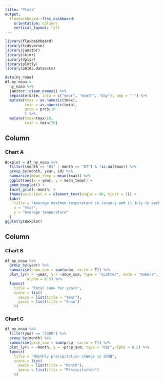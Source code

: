 ```yaml
---
title: "Plots"
output: 
  flexdashboard::flex_dashboard:
    orientation: columns
    vertical_layout: fill
---
```


```r
library(flexdashboard)
library(tidyverse)
library(janitor)
library(skimr)
library(dplyr)
library(plotly)
library(p8105.datasets)
```

```r
data(ny_noaa)
df_ny_noaa = 
  ny_noaa %>%
  janitor::clean_names() %>%
  separate(date, into = c("year", "month", "day"), sep = "-") %>%
  mutate(tmax = as.numeric(tmax),
         tmin = as.numeric(tmin),
         prcp = prcp/10
         ) %>%
  mutate(tmax=tmax/10,
         tmin = tmin/10) 
```


Column {data-width=650}
-----------------------------------------------------------------------

### Chart A

```r
Boxplot = df_ny_noaa %>%
  filter((month == "01" | month == "07") & !is.na(tmax)) %>%
  group_by(month, year, id) %>%
  summarize(mean_temp = mean(tmax)) %>% 
  ggplot(aes(x = year, y = mean_temp)) +
  geom_boxplot() +
  facet_grid(.~month) +
  theme(axis.text.x = element_text(angle = 90, hjust = 1)) +
  labs(
    title = "Average maximum temperature in January and in July in each station across years",
    x = "Year",
    y = "Average temperature"
  )
ggplotly(Boxplot)
```

Column {data-width=350}
-----------------------------------------------------------------------

### Chart B

```r
df_ny_noaa %>%
  group_by(year) %>%
  summarise(snow_sum = sum(snow, na.rm = T)) %>%
  plot_ly(x = ~year, y = ~snow_sum, type = "scatter", mode = "makers",
          alpha = 0.5) %>%
  layout(
    title = "Total snow for years",
    scene = list(
      xaxis = list(title = "Year"),
      yaxis = list(title = "Snow")
    ))

```

### Chart C

```r
df_ny_noaa %>%
  filter(year == "2008") %>%
  group_by(month) %>%
  summarise(prcp_sum = sum(prcp, na.rm = T)) %>%
  plot_ly(x = ~month, y = ~prcp_sum, type = "bar",alpha = 0.5) %>%
  layout(
    title = "Monthly precipitation change in 2008",
    scene = list(
      xaxis = list(title = "Month"),
      yaxis = list(title = "Precipitation")
    ))
```

